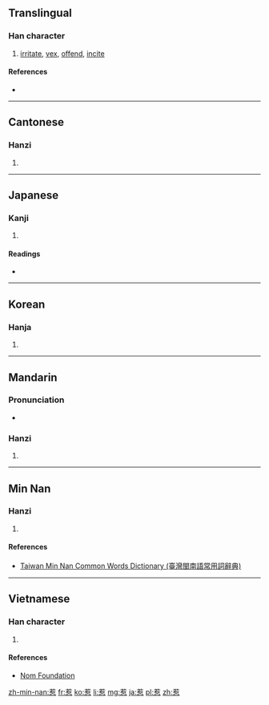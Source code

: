 ==Translingual==

===Han character===
{{Han char|rn=61|rad=心|as=09|sn=13|four=4433<sub>6</sub>|canj=廿大口心 (TKRP)|ids=⿱[[若]][[心]]}}

# [[irritate]], [[vex]], [[offend]], [[incite]]

====References====
* {{Han ref|kx=0393.010|dkj=10866|dj=0729.010|hdz=42309.010|uh=60F9|ud=24825|bh=B753|bd=46931}}

----

==Cantonese==

===Hanzi===
{{yue-hanzi|jyut=[[je5]]|y=ye5}}

# {{defn|lang=yue|sort=心09}}

----

==Japanese==

===Kanji===
{{ja-kanji|grade=|rs=心09}}

# {{defn|lang=ja|sort=心09}}

====Readings====
* {{ja-readings|on=[[じゃ]] (ja), [[じゃく]] (jaku)|kun=[[ひく]] (hiku)}}

----

==Korean==

===Hanja===
{{ko-hanja|hangeul=야|eumhun=|rv=ya|mr=ya|y=ya}}

# {{defn|lang=ko|sort=心09}}

----

==Mandarin==

===Pronunciation===
* {{audio|Zh-re.ogg|Audio}}

===Hanzi===
{{cmn-hanzi|pin=[[rě]] ([[re3]])|wg=je<sup>3</sup>}}

# {{defn|lang=cmn|sort=心09}}

----

==Min Nan==

===Hanzi===
{{nan-hanzi|tlpa=jiá (jia<sup>2</sup>), liá (liasup>2</sup>)}}

# {{defn|lang=nan|sort=心09}}

====References====
*[http://twblg.dict.edu.tw/holodict_new/result_detail.jsp?n_no=9452&curpage=1&sample=%E6%83%B9&radiobutton=1&querytarget=1&limit=20&pagenum=1&rowcount=4 Taiwan Min Nan Common Words Dictionary (臺灣閩南語常用詞辭典)]

----

==Vietnamese==

===Han character===
{{vi-hantu|[[nhạ]]|rs=心09}}

# {{defn|lang=vi|sort=心09}}

====References====
*[http://nomfoundation.org/common/nom_details.php?codepoint=60f9 Nom Foundation]

[[zh-min-nan:惹]]
[[fr:惹]]
[[ko:惹]]
[[li:惹]]
[[mg:惹]]
[[ja:惹]]
[[pl:惹]]
[[zh:惹]]